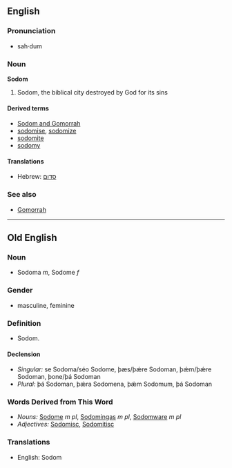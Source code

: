 ==English==
===Pronunciation===
*sah·dum

===Noun===
'''Sodom'''

#Sodom, the biblical city destroyed by God for its sins

====Derived terms====
*[[Sodom and Gomorrah]]<!-- yes i believe this phrase is idiomatic -->
*[[sodomise]], [[sodomize]]
*[[sodomite]]
*[[sodomy]]

====Translations====
*Hebrew: [[סדום]]

===See also===
*[[Gomorrah]]

----

==Old English==
===Noun===
*Sodoma ''m'', Sodome ''f''

===Gender===
*masculine, feminine

===Definition===
*Sodom.

====Declension====
*''Singular:'' se Sodoma/séo Sodome, þæs/þǽre Sodoman, þǽm/þǽre Sodoman, þone/þá Sodoman
*''Plural:'' þá Sodoman, þǽra Sodomena, þǽm Sodomum, þá Sodoman

===Words Derived from This Word===
*''Nouns:'' [[Sodome]] ''m pl'', [[Sodomingas]] ''m pl'', [[Sodomware]] ''m pl''
*''Adjectives:'' [[Sodomisc]], [[Sodomitisc]]

===Translations===
*English: Sodom